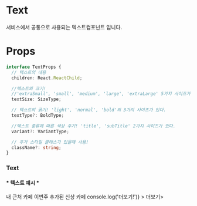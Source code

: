 

<Meta title="atoms/Text" component={Text} />

# Text

서비스에서 공통으로 사용되는 텍스트컴포넌트 입니다.

# Props

```ts
interface TextProps {
  // 텍스트의 내용
  children: React.ReactChild;

  //텍스트의 크기!
  //'extraSmall', 'small', 'medium', 'large', 'extraLarge' 5가지 사이즈가 있다.
  textSize: SizeType;

  // 텍스트의 굵기! 'light', 'normal', 'bold'의 3가지 사이즈가 있다.
  textType?: BoldType;

  //텍스트 종류에 따른 색상 주기! 'title', 'subTitle' 2가지 사이즈가 있다.
  variant?: VariantType;

  // 추가 스타일 클래스가 있을때 사용!
  className?: string;
}
```

### Text

<h4>* 텍스트 예시 *</h4>
<Canvas>
  <Text textSize="medium" textType="bold">
    내 근처 카페
  </Text>
  <Text
    textSize="small"
    textType="normal"
    variant="subTitle"
  >
    이번주 추가된 신상 카페
  </Text>
  <Text
    textSize="small"
    textType="normal"
    variant="subTitle"
    onClick={(e) => console.log('더보기!')}
  >
    더보기>
  </Text>
</Canvas>
